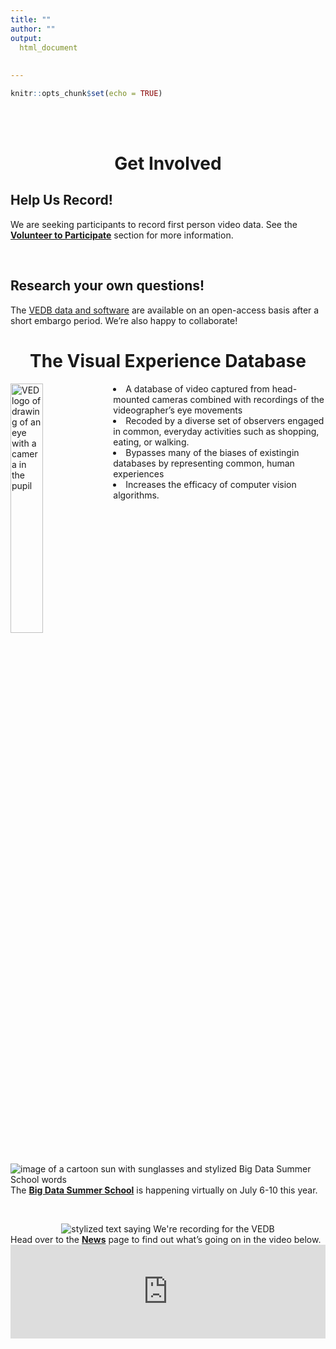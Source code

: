 ---
title: ""
author: ""
output: 
  html_document
    
   
---

```{r setup, include=FALSE}
knitr::opts_chunk$set(echo = TRUE)
```
<br/>
<br/>
<div class="float-right-area">
<div class="inner right">
<div class = "container-sidebar">
<div class="flex-container-sidebar">
<center>
# Get Involved
</center>
<div class="flex-item">
## Help Us Record!
We are seeking participants to record first person video data. See the [**Volunteer to Participate**](https://maggieds.github.io/VED/news.html) section for more information. 
</div>
<br/>
<div class="flex-item">
## Research your own questions!  
The [VEDB data and software](https://maggieds.github.io/VED/researchers.html) are available on an open-access basis after a short embargo period.  We're also happy to collaborate!
</div> 
</div> 
</div> 
</div> 
</div>

<div class="float-left-area">
<div>
<center>
# The Visual Experience Database  
</center>
<img src="vedb-logo.png" width="32%" alt="VED logo of drawing of an eye with a camera in the pupil" align="left" /> 
<li> A database of video captured from head-mounted cameras combined with recordings of the videographer’s eye movements</li>
<li> Recoded by a diverse set of observers engaged in common, everyday activities such as shopping, eating, or walking.</li>
<li> Bypasses many of the biases of existingin databases by representing common, human experiences</li>
<li> Increases the efficacy of computer vision algorithms.
</div>

<br/>
<br/>
<div class="flex-container">
<div class="flex-item">
<img src="summer_school.png" width=auto alt="image of a cartoon sun with sunglasses and stylized Big Data Summer School words"> 
The [**Big Data Summer School**](https://maggieds.github.io/VED/summerschool.html) is happening virtually on July 6-10 this year. 
</div>

<br/>

<div class="flex-item">
<center><img src="recording.png" width=auto alt="stylized text saying We're recording for the VEDB"> </center>  
Head over to the [**News**](https://maggieds.github.io/VED/news.html) page to find out what's going on in the video below.
<center>
<iframe width=100% src="https://www.youtube.com/embed/iChh6G4mqbc" title="video of participant walking around UNR campus wearing data recording device.  Video has no sound" frameborder="0" allow="accelerometer; autoplay; encrypted-media; gyroscope; picture-in-picture" allowfullscreen></iframe> 
</center>
</div>
</div>
</div>
</div>

